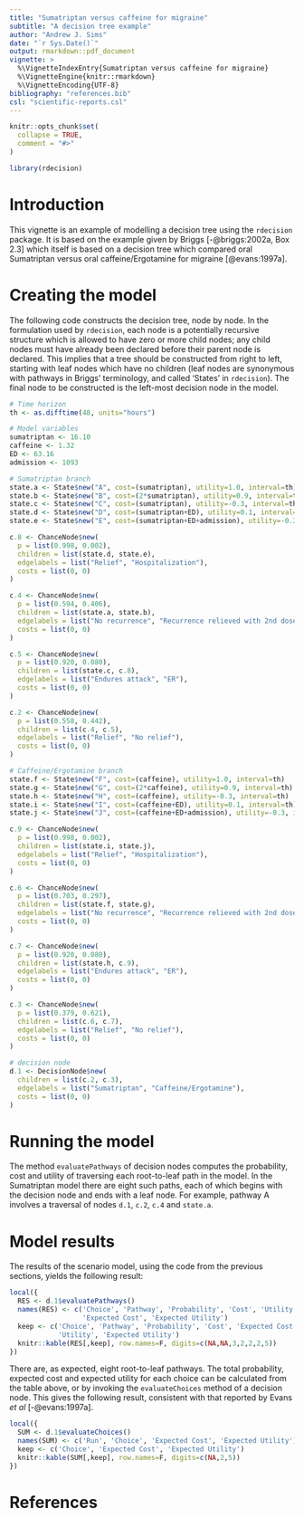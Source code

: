 ```yaml
---
title: "Sumatriptan versus caffeine for migraine"
subtitle: "A decision tree example"
author: "Andrew J. Sims"
date: "`r Sys.Date()`"
output: rmarkdown::pdf_document
vignette: >
  %\VignetteIndexEntry{Sumatriptan versus caffeine for migraine}
  %\VignetteEngine{knitr::rmarkdown}
  %\VignetteEncoding{UTF-8}
bibliography: "references.bib"
csl: "scientific-reports.csl"
---
```

```r
knitr::opts_chunk$set(
  collapse = TRUE,
  comment = "#>"
)
```

```r
library(rdecision)
```

# Introduction
This vignette is an example of modelling a decision tree using the `rdecision`
package. It is based on the example given by Briggs [-@briggs:2002a, Box 2.3] 
which itself is based on a decision tree which compared oral Sumatriptan versus
oral caffeine/Ergotamine for migraine [@evans:1997a].

# Creating the model
The following code constructs the decision tree, node by node. In the
formulation used by `rdecision`, each node is a potentially recursive
structure which is allowed to have zero or more child nodes; any child
nodes must have already been declared before their parent node is declared.
This implies that a tree should be constructed from right to left, starting
with leaf nodes which have no children (leaf nodes are synonymous with
pathways in Briggs' terminology, and called 'States' in `rdecision`). The
final node to be constructed is the left-most decision node in the model.

```r
# Time horizon
th <- as.difftime(48, units="hours")

# Model variables
sumatriptan <- 16.10
caffeine <- 1.32
ED <- 63.16
admission <- 1093

# Sumatriptan branch
state.a <- State$new("A", cost=(sumatriptan), utility=1.0, interval=th)
state.b <- State$new("B", cost=(2*sumatriptan), utility=0.9, interval=th)
state.c <- State$new("C", cost=(sumatriptan), utility=-0.3, interval=th)
state.d <- State$new("D", cost=(sumatriptan+ED), utility=0.1, interval=th)
state.e <- State$new("E", cost=(sumatriptan+ED+admission), utility=-0.3, interval=th)

c.8 <- ChanceNode$new(
  p = list(0.998, 0.002),
  children = list(state.d, state.e),
  edgelabels = list("Relief", "Hospitalization"),
  costs = list(0, 0)
)

c.4 <- ChanceNode$new(
  p = list(0.594, 0.406),
  children = list(state.a, state.b),
  edgelabels = list("No recurrence", "Recurrence relieved with 2nd dose"),
  costs = list(0, 0)
)

c.5 <- ChanceNode$new(
  p = list(0.920, 0.080),
  children = list(state.c, c.8),
  edgelabels = list("Endures attack", "ER"),
  costs = list(0, 0)
)

c.2 <- ChanceNode$new(
  p = list(0.558, 0.442),
  children = list(c.4, c.5),
  edgelabels = list("Relief", "No relief"),
  costs = list(0, 0)
)

# Caffeine/Ergotamine branch
state.f <- State$new("F", cost=(caffeine), utility=1.0, interval=th)
state.g <- State$new("G", cost=(2*caffeine), utility=0.9, interval=th)
state.h <- State$new("H", cost=(caffeine), utility=-0.3, interval=th)
state.i <- State$new("I", cost=(caffeine+ED), utility=0.1, interval=th)
state.j <- State$new("J", cost=(caffeine+ED+admission), utility=-0.3, interval=th)

c.9 <- ChanceNode$new(
  p = list(0.998, 0.002),
  children = list(state.i, state.j),
  edgelabels = list("Relief", "Hospitalization"),
  costs = list(0, 0)
)

c.6 <- ChanceNode$new(
  p = list(0.703, 0.297),
  children = list(state.f, state.g),
  edgelabels = list("No recurrence", "Recurrence relieved with 2nd dose"),
  costs = list(0, 0)
)

c.7 <- ChanceNode$new(
  p = list(0.920, 0.080),
  children = list(state.h, c.9),
  edgelabels = list("Endures attack", "ER"),
  costs = list(0, 0)
)

c.3 <- ChanceNode$new(
  p = list(0.379, 0.621),
  children = list(c.6, c.7),
  edgelabels = list("Relief", "No relief"),
  costs = list(0, 0)
)

# decision node
d.1 <- DecisionNode$new(
  children = list(c.2, c.3),
  edgelabels = list("Sumatriptan", "Caffeine/Ergotamine"),
  costs = list(0, 0)
)
```

# Running the model
The method `evaluatePathways` of decision nodes computes
the probability, cost and utility of traversing each root-to-leaf path
in the model. In the Sumatriptan model there are eight such paths, each 
of which begins with the decision node and ends with a leaf node. For example,
pathway A involves a traversal of nodes `d.1`, `c.2`, `c.4` and
`state.a`. 

# Model results
The results of the scenario model, using the code from the previous sections,
yields the following result:
```r
local({
  RES <- d.1$evaluatePathways()
  names(RES) <- c('Choice', 'Pathway', 'Probability', 'Cost', 'Utility',
                  'Expected Cost', 'Expected Utility')
  keep <- c('Choice', 'Pathway', 'Probability', 'Cost', 'Expected Cost',
            'Utility', 'Expected Utility')
  knitr::kable(RES[,keep], row.names=F, digits=c(NA,NA,3,2,2,2,5))
})
```

There are, as expected, eight root-to-leaf pathways. The total probability, expected
cost and expected utility for each choice can be calculated from the table above, or
by invoking the `evaluateChoices` method of a decision node. This 
gives the following result, consistent with that reported by
Evans *et al* [-@evans:1997a].

```r
local({
  SUM <- d.1$evaluateChoices()
  names(SUM) <- c('Run', 'Choice', 'Expected Cost', 'Expected Utility')
  keep <- c('Choice', 'Expected Cost', 'Expected Utility')
  knitr::kable(SUM[,keep], row.names=F, digits=c(NA,2,5))
})
```


# References
